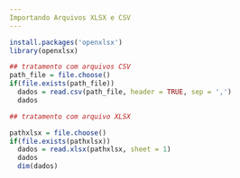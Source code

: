 ```yaml
---
Importando Arquivos XLSX e CSV
---
```


```r
install.packages('openxlsx')
library(openxlsx)
```


```r
## tratamento com arquivos CSV
path_file = file.choose()
if(file.exists(path_file))
  dados = read.csv(path_file, header = TRUE, sep = ',')
  dados
```
```r
## tratamento com arquivo XLSX

pathxlsx = file.choose()
if(file.exists(pathxlsx))
  dados = read.xlsx(pathxlsx, sheet = 1)
  dados
  dim(dados)
```


